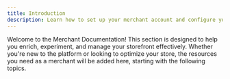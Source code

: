 ```yaml
---
title: Introduction
description: Learn how to set up your merchant account and configure your storefront.
---
```



Welcome to the Merchant Documentation! This section is designed to help you enrich, experiment, and manage your storefront effectively. Whether you're new to the platform or looking to optimize your store, the resources you need as a merchant will be added here, starting with the following topics.

<CardGrid>
  <LinkCard
    noborder
    icon='document'
    title="Enrichment"
    description="Learn how to enrich your storefront with the latest features and enhancements."
    link="/merchants/get-started/enrichment/"
    rightIcon="right-arrow"
  />
  <LinkCard
    noborder
    icon='document'
    title="Experiments"
    description="Learn how to set up and manage campaign experiments to optimize your storefront."
    link="/merchants/get-started/experiments/"
    rightIcon="right-arrow"
  />
  <LinkCard
    noborder
    icon='document'
    title="Multi-store setup"
    description="Learn how to build blocks and configure the storefront structure based on Edge Delivery Services (EDS)."
    link="/merchants/get-started/multistore/"
    rightIcon="right-arrow"
  />
  <LinkCard
    noborder
    icon='document'
    title="Terms and Conditions"
    description="Learn how to set up your terms and conditions for your storefront."
    link="/merchants/get-started/terms-and-conditions/"
    rightIcon="right-arrow"
  />
  <LinkCard
    noborder
    icon='document'
    title="Product Recommendations"
    description="Learn how to set up product recommendations for your storefront."
    link="/merchants/get-started/product-recommendations/"
    rightIcon="right-arrow"
  />
  <LinkCard
    noborder
    icon='document'
    title="Personalization"
    description="Learn how to set up personalization for your storefront."
    link="/merchants/get-started/personalization/"
    rightIcon="right-arrow"
  />
</CardGrid>
